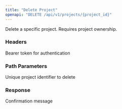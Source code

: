 ```yaml
---
title: "Delete Project"
openapi: "DELETE /api/v1/projects/{project_id}"
---
```


Delete a specific project. Requires project ownership.

### Headers

<ParamField header="Authorization" type="string" required>
  Bearer token for authentication
</ParamField>

### Path Parameters

<ParamField path="project_id" type="string" required>
  Unique project identifier to delete
</ParamField>

### Response

<ResponseField name="message" type="string">
  Confirmation message
</ResponseField>
